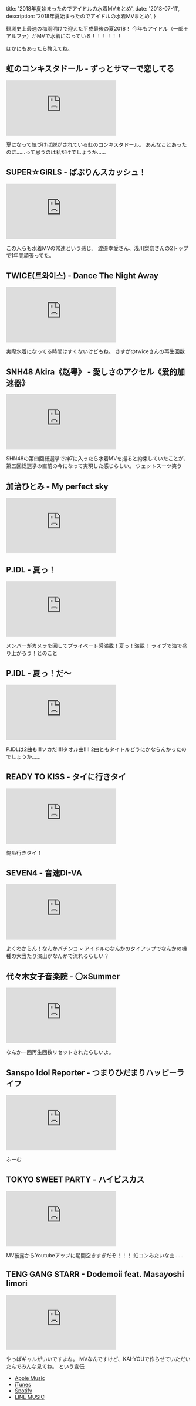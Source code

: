   title: '2018年夏始まったのでアイドルの水着MVまとめ',
  date: '2018-07-11',
  description: '2018年夏始まったのでアイドルの水着MVまとめ',
}

観測史上最速の梅雨明けで迎えた平成最後の夏2018！
今年もアイドル（一部＋アルファ）がMVで水着になっている！！！！！！

ほかにもあったら教えてね。

虹のコンキスタドール - ずっとサマーで恋してる
--------------------------------------------------------------------
<p class="youtube"><iframe src="https://www.youtube.com/embed/7udQDzPMpoY" frameborder="0" allow="autoplay; encrypted-media" allowfullscreen></iframe></p>

夏になって気づけば脱がされている虹のコンキスタドール。
あんなことあったのに……って思うのは私だけでしょうか……


SUPER☆GiRLS - ばぶりんスカッシュ！
--------------------------------------------------------------------
<p class="youtube"><iframe src="https://www.youtube.com/embed/REEuxZqurhc" frameborder="0" allow="autoplay; encrypted-media" allowfullscreen></iframe></p>

この人らも水着MVの常連という感じ。
渡邉幸愛さん、浅川梨奈さんの2トップで1年間頑張ってた。


TWICE(트와이스) - Dance The Night Away
--------------------------------------------------------------------
<p class="youtube"><iframe src="https://www.youtube.com/embed/Fm5iP0S1z9w" frameborder="0" allow="autoplay; encrypted-media" allowfullscreen></iframe></p>

実際水着になってる時間はすくないけどもね。
さすがのtwiceさんの再生回数

SNH48 Akira《赵粤》 - 愛しさのアクセル《爱的加速器》
--------------------------------------------------------------------
<p class="youtube"><iframe src="https://www.youtube.com/embed/fuuHa40A7XQ" frameborder="0" allow="autoplay; encrypted-media" allowfullscreen></iframe></p>

SHN48の第四回総選挙で神7に入ったら水着MVを撮ると約束していたことが、第五回総選挙の直前の今になって実現した感じらしい。
ウェットスーツ笑う


加治ひとみ - My perfect sky
--------------------------------------------------------------------
<p class="youtube"><iframe src="https://www.youtube.com/embed/BphMP6CfAxU" frameborder="0" allow="autoplay; encrypted-media" allowfullscreen></iframe></p>


P.IDL - 夏っ！
--------------------------------------------------------------------
<p class="youtube"><iframe src="https://www.youtube.com/embed/hPQyEt9-qKc" frameborder="0" allow="autoplay; encrypted-media" allowfullscreen></iframe></p>

メンバーがカメラを回してプライベート感満載！夏っ！満載！
ライブで海で盛り上がろう！とのこと


P.IDL - 夏っ！だ〜
--------------------------------------------------------------------
<p class="youtube"><iframe src="https://www.youtube.com/embed/TsnceMb3i-o" frameborder="0" allow="autoplay; encrypted-media" allowfullscreen></iframe></p>

P.IDLは2曲も!!!ソカだ!!!!タオル曲!!!!
2曲ともタイトルどうにかならんかったのでしょうか……


READY TO KISS - タイに行きタイ
--------------------------------------------------------------------
<p class="youtube"><iframe src="https://www.youtube.com/embed/MEo623ynw7E" frameborder="0" allow="autoplay; encrypted-media" allowfullscreen></iframe></p>

俺も行きタイ！


SEVEN4 - 音速DI-VA
--------------------------------------------------------------------
<p class="youtube"><iframe src="https://www.youtube.com/embed/TqjDtgy3FYI" frameborder="0" allow="autoplay; encrypted-media" allowfullscreen></iframe></p>

よくわからん！なんかパチンコ × アイドルのなんかのタイアップでなんかの機種の大当たり演出かなんかで流れるらしい？


代々木女子音楽院 - 〇×Summer
--------------------------------------------------------------------
<p class="youtube"><iframe src="https://www.youtube.com/embed/Zsq6fM0lWnw" frameborder="0" allow="autoplay; encrypted-media" allowfullscreen></iframe></p>

なんか一回再生回数リセットされたらしいよ。


Sanspo Idol Reporter - つまりひだまりハッピーライフ
--------------------------------------------------------------------
<p class="youtube"><iframe src="https://www.youtube.com/embed/99ME0ECD5d8" frameborder="0" allow="autoplay; encrypted-media" allowfullscreen></iframe></p>

ふーむ


TOKYO SWEET PARTY - ハイビスカス
--------------------------------------------------------------------
<p class="youtube"><iframe src="https://www.youtube.com/embed/dL6iPahH2LI" frameborder="0" allow="autoplay; encrypted-media" allowfullscreen></iframe></p>

MV披露からYoutubeアップに期間空きすぎだぞ！！！
虹コンみたいな曲……


TENG GANG STARR - Dodemoii feat. Masayoshi Iimori
--------------------------------------------------------------------
<p class="youtube"><iframe src="https://www.youtube.com/embed/2h6uWYZkrv0" frameborder="0" allow="autoplay; encrypted-media" allowfullscreen></iframe></p>

やっぱギャルがいいですよね。
MVなんですけど、KAI-YOUで作らせていただいたんでみんな見てね。
という宣伝

- [Apple Music](https://itunes.apple.com/jp/album/id1396382280?app=apple&ls=1)
- [iTunes](https://itunes.apple.com/jp/album/id1396382280?app=itunes&ls=1)
- [Spotify](https://open.spotify.com/album/39rciP2cGvQCDlVVhgh3U7)
- [LINE MUSIC](https://music.line.me/album/mb000000000168070f)
